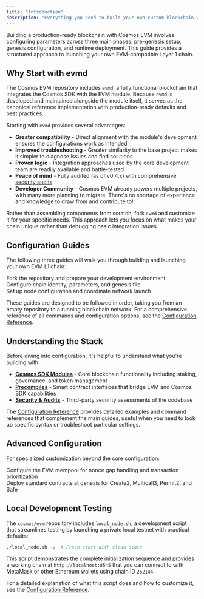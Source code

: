 ```yaml
---
title: "Introduction"
description: "Everything you need to build your own custom blockchain with full EVM compatibility."
---
```


Building a production-ready blockchain with Cosmos EVM involves configuring parameters across three main phases: pre-genesis setup, genesis configuration, and runtime deployment. This guide provides a structured approach to launching your own EVM-compatible Layer 1 chain.

## Why Start with evmd

The Cosmos EVM repository includes `evmd`, a fully functional blockchain that integrates the Cosmos SDK with the EVM module. Because `evmd` is developed and maintained alongside the module itself, it serves as the canonical reference implementation with production-ready defaults and best practices.

Starting with `evmd` provides several advantages:
- **Greater compatibility** - Direct alignment with the module's development ensures the configurations work as intended
- **Improved troubleshooting** - Greater similarity to the base project makes it simpler to diagnose issues and find solutions
- **Proven logic** - Integration approaches used by the core development team are readily available and battle-tested
- **Peace of mind** - Fully audited (as of v0.4.x) with comprehensive [security audits](/docs/evm/next/documentation/overview#audits)
- **Developer Community** - Cosmos EVM already powers multiple projects, with many more planning to migrate. There's no shortage of experience and knowledge to draw from and contribute to!

Rather than assembling components from scratch, fork `evmd` and customize it for your specific needs. This approach lets you focus on what makes your chain unique rather than debugging basic integration issues.

## Configuration Guides

The following three guides will walk you through building and launching your own EVM L1 chain:

<div style={{maxWidth: '600px'}}>
<Card title="Initial Setup" href="/docs/evm/next/documentation/getting-started/build-a-chain/initial-setup">
Fork the repository and prepare your development environment
</Card>
</div>

<div style={{maxWidth: '600px'}}>
<Card title="Pre-Genesis & Genesis Setup" href="/docs/evm/next/documentation/getting-started/build-a-chain/pre-genesis-and-genesis-setup">
Configure chain identity, parameters, and genesis file
</Card>
</div>

<div style={{maxWidth: '600px'}}>
<Card title="Runtime Configuration & Launch" href="/docs/evm/next/documentation/getting-started/build-a-chain/runtime-and-launch">
Set up node configuration and coordinate network launch
</Card>
</div>

These guides are designed to be followed in order, taking you from an empty repository to a running blockchain network. For a comprehensive reference of all commands and configuration options, see the [Configuration Reference](/docs/evm/next/documentation/getting-started/build-a-chain/configuration-reference).

## Understanding the Stack

Before diving into configuration, it's helpful to understand what you're building with:

- **[Cosmos SDK Modules](/docs/evm/next/documentation/cosmos-sdk)** - Core blockchain functionality including staking, governance, and token management
- **[Precompiles](/docs/evm/next/documentation/smart-contracts/precompiles)** - Smart contract interfaces that bridge EVM and Cosmos SDK capabilities
- **[Security & Audits](/docs/evm/next/documentation/overview#audits)** - Third-party security assessments of the codebase

The [Configuration Reference](/docs/evm/next/documentation/getting-started/build-a-chain/configuration-reference) provides detailed examples and command references that complement the main guides, useful when you need to look up specific syntax or troubleshoot particular settings.



## Advanced Configuration

For specialized customization beyond the core configuration:

<div style={{maxWidth: '600px'}}>
<Card title="EVM Mempool Integration" href="/docs/evm/next/documentation/getting-started/build-a-chain/additional-configuration/mempool-integration">
Configure the EVM mempool for nonce gap handling and transaction prioritization
</Card>
</div>

<div style={{maxWidth: '600px'}}>
<Card title="Predeployed Contracts" href="/docs/evm/next/documentation/getting-started/build-a-chain/additional-configuration/predeployed-contracts">
Deploy standard contracts at genesis for Create2, Multicall3, Permit2, and Safe
</Card>
</div>



## Local Development Testing

The `cosmos/evm` repository includes `local_node.sh`, a development script that streamlines testing by launching a private local testnet with practical defaults:

```bash expandable
./local_node.sh -y  # Fresh start with clean state
```

This script demonstrates the complete initialization sequence and provides a working chain at `http://localhost:8545` that you can connect to with MetaMask or other Ethereum wallets using chain ID `262144`.

For a detailed explanation of what this script does and how to customize it, see the [Configuration Reference](/docs/evm/next/documentation/getting-started/build-a-chain/configuration-reference#understanding-local_nodesh).

